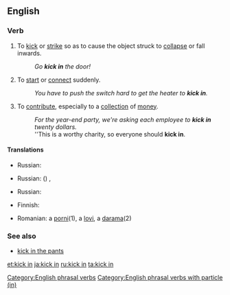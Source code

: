 ==English==

===Verb===
{{head|en|verb|head=[[kick]] [[in]]}}

# {{context|transitive|lang=en}} To [[kick]] or [[strike]] so as to cause the object struck to [[collapse]] or fall inwards.
#: ''Go '''kick in''' the door!''
# {{context|intransitive|idiomatic|lang=en}} To [[start]] or [[connect]] suddenly.
#: ''You have to push the switch hard to get the heater to '''kick in'''.''
# {{context|transitive|and|intransitive|idiomatic|lang=en}} To [[contribute]], especially to a [[collection]] of [[money]].
#: ''For the year-end party, we're asking each employee to  '''kick in''' twenty dollars.''
#: ''This is a worthy charity, so everyone should '''kick in'''.

====Translations====
{{trans-top|To kick or strike so as to cause the object struck to collapse or fall inwards}}
* Russian: {{t+|ru|вышибать}}
{{trans-mid}}
{{trans-bottom}}

{{trans-top|To start or connect suddenly}}
* Russian: ({{t+|ru|неожиданно}}) {{t+|ru|включаться}}, {{t+|ru|подключаться}}
{{trans-mid}}
{{trans-bottom}}

{{trans-top|To contribute, especially to a collection of money}}
* Russian: {{t+|ru|вносить}} {{t+|ru|доля|f|alt=долю}}
{{trans-mid}}
{{trans-bottom}}

{{checktrans-top}}
* Finnish: {{t+|fi|potkaista}} {{t+|fi|sisään}}
{{trans-mid}}
* Romanian: a [[porni]](1), a [[lovi]], a [[darama]](2)
{{trans-bottom}}

===See also===
* [[kick in the pants]]

[[Category:English phrasal verbs]]
[[Category:English phrasal verbs with particle (in)]]

[[et:kick in]]
[[ja:kick in]]
[[ru:kick in]]
[[ta:kick in]]